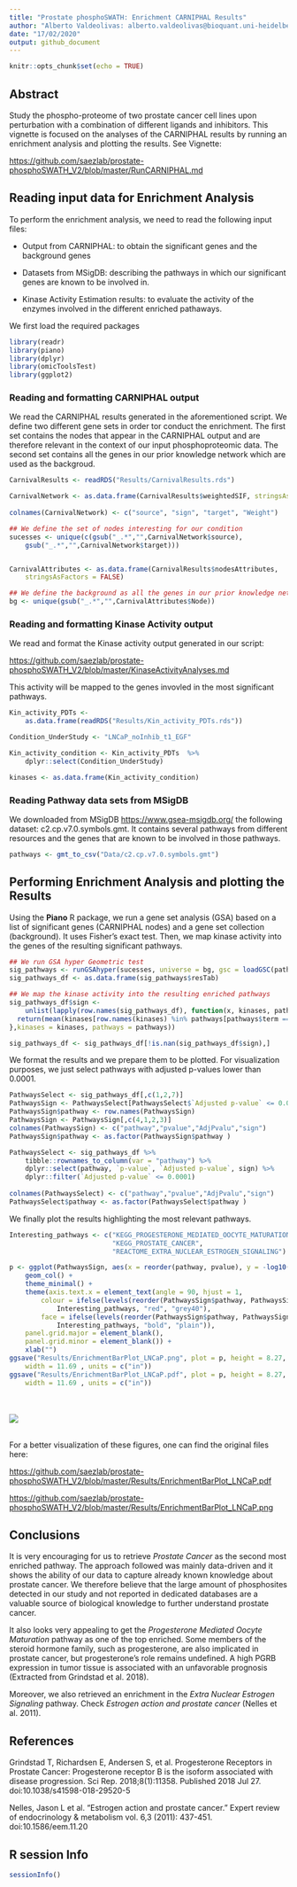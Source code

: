 ```yaml
---
title: "Prostate phosphoSWATH: Enrichment CARNIPHAL Results"
author: "Alberto Valdeolivas: alberto.valdeolivas@bioquant.uni-heidelberg.de; Date:"
date: "17/02/2020"
output: github_document
---
```


```r
knitr::opts_chunk$set(echo = TRUE)
```

## Abstract

Study the phospho-proteome of two prostate cancer cell lines upon perturbation 
with a combination of different ligands and inhibitors. This vignette is focused
on the analyses of the CARNIPHAL results by running an enrichment analysis 
and plotting the results. See Vignette: 

<https://github.com/saezlab/prostate-phosphoSWATH_V2/blob/master/RunCARNIPHAL.md>


## Reading input data for Enrichment Analysis

To perform the enrichment analysis, we need to read the following input files:

+ Output from CARNIPHAL: to obtain the significant genes and the background 
genes

+ Datasets from MSigDB: describing the pathways in which our significant genes
are known to be involved in. 

+ Kinase Activity Estimation results: to evaluate the activity of the enzymes
involved in the different enriched pathaways.


We first load the required packages 

```r
library(readr)
library(piano)
library(dplyr)
library(omicToolsTest)
library(ggplot2)
```


### Reading and formatting CARNIPHAL output

We read the CARNIPHAL results generated in the aforementioned script. We define
two different gene sets in order tor conduct the enrichment. The first set 
contains the nodes that appear in the CARNIPHAL output and are therefore 
relevant in the context of our input phosphoproteomic data. The second set 
contains all the genes in our prior knowledge network which are used as the
backgroud. 

```r
CarnivalResults <- readRDS("Results/CarnivalResults.rds")

CarnivalNetwork <- as.data.frame(CarnivalResults$weightedSIF, stringsAsFactors = FALSE)
    
colnames(CarnivalNetwork) <- c("source", "sign", "target", "Weight")

## We define the set of nodes interesting for our condition
sucesses <- unique(c(gsub("_.*","",CarnivalNetwork$source), 
    gsub("_.*","",CarnivalNetwork$target)))


CarnivalAttributes <- as.data.frame(CarnivalResults$nodesAttributes, 
    stringsAsFactors = FALSE)

## We define the background as all the genes in our prior knowledge network.
bg <- unique(gsub("_.*","",CarnivalAttributes$Node))        
```

### Reading and formatting Kinase Activity output

We read and format the Kinase activity output generated in our script:

<https://github.com/saezlab/prostate-phosphoSWATH_V2/blob/master/KinaseActivityAnalyses.md>

This activity will be mapped to the genes invovled in the most significant 
pathways.

```r
Kin_activity_PDTs <- 
    as.data.frame(readRDS("Results/Kin_activity_PDTs.rds")) 

Condition_UnderStudy <- "LNCaP_noInhib_t1_EGF"

Kin_activity_condition <- Kin_activity_PDTs  %>%
    dplyr::select(Condition_UnderStudy) 

kinases <- as.data.frame(Kin_activity_condition)
```

### Reading Pathway data sets from MSigDB

We downloaded from MSigDB <https://www.gsea-msigdb.org/> the following dataset:
c2.cp.v7.0.symbols.gmt. It contains several pathways from different resources
and the genes that are known to be involved in those pathways. 

```r
pathways <- gmt_to_csv("Data/c2.cp.v7.0.symbols.gmt")
```

## Performing Enrichment Analysis and plotting the Results

Using the **Piano** R package, we run a gene set analysis (GSA) based on a list 
of significant genes (CARNIPHAL nodes) and a gene set collection (background). 
It uses Fisher's exact test. Then, we map kinase activity into the genes of 
the resulting significant pathways.

```r
## We run GSA hyper Geometric test
sig_pathways <- runGSAhyper(sucesses, universe = bg, gsc = loadGSC(pathways))
sig_pathways_df <- as.data.frame(sig_pathways$resTab)

## We map the kinase activity into the resulting enriched pathways
sig_pathways_df$sign <- 
    unlist(lapply(row.names(sig_pathways_df), function(x, kinases, pathways){
  return(mean(kinases[row.names(kinases) %in% pathways[pathways$term == x,1],1]))
},kinases = kinases, pathways = pathways))

sig_pathways_df <- sig_pathways_df[!is.nan(sig_pathways_df$sign),]
```

We format the results and we prepare them to be plotted. For visualization 
purposes, we just select pathways with adjusted p-values lower than 0.0001.

```r
PathwaysSelect <- sig_pathways_df[,c(1,2,7)]
PathwaysSign <- PathwaysSelect[PathwaysSelect$`Adjusted p-value` <= 0.0001,]
PathwaysSign$pathway <- row.names(PathwaysSign) 
PathwaysSign <- PathwaysSign[,c(4,1,2,3)]
colnames(PathwaysSign) <- c("pathway","pvalue","AdjPvalu","sign")
PathwaysSign$pathway <- as.factor(PathwaysSign$pathway )

PathwaysSelect <- sig_pathways_df %>%
    tibble::rownames_to_column(var = "pathway") %>%
    dplyr::select(pathway, `p-value`, `Adjusted p-value`, sign) %>%
    dplyr::filter(`Adjusted p-value` <= 0.0001)  
   
colnames(PathwaysSelect) <- c("pathway","pvalue","AdjPvalu","sign")
PathwaysSelect$pathway <- as.factor(PathwaysSelect$pathway )
```

We finally plot the results highlighting the most relevant pathways.

```r
Interesting_pathways <- c("KEGG_PROGESTERONE_MEDIATED_OOCYTE_MATURATION",
                          "KEGG_PROSTATE_CANCER",
                          "REACTOME_EXTRA_NUCLEAR_ESTROGEN_SIGNALING")

p <- ggplot(PathwaysSign, aes(x = reorder(pathway, pvalue), y = -log10(pvalue) , fill=sign)) + 
    geom_col() +
    theme_minimal() +
    theme(axis.text.x = element_text(angle = 90, hjust = 1, 
        colour = ifelse(levels(reorder(PathwaysSign$pathway, PathwaysSign$pvalue)) %in% 
            Interesting_pathways, "red", "grey40"),
        face = ifelse(levels(reorder(PathwaysSign$pathway, PathwaysSign$pvalue)) %in% 
            Interesting_pathways, "bold", "plain")),
    panel.grid.major = element_blank(), 
    panel.grid.minor = element_blank()) + 
    xlab("")
ggsave("Results/EnrichmentBarPlot_LNCaP.png", plot = p, height = 8.27,
    width = 11.69 , units = c("in")) 
ggsave("Results/EnrichmentBarPlot_LNCaP.pdf", plot = p, height = 8.27,
    width = 11.69 , units = c("in")) 
```

<br><br>
![](Results/EnrichmentBarPlot_LNCaP.png)
<br><br>

For a better visualization of these figures, one can find the original files 
here: 

<https://github.com/saezlab/prostate-phosphoSWATH_V2/blob/master/Results/EnrichmentBarPlot_LNCaP.pdf>

<https://github.com/saezlab/prostate-phosphoSWATH_V2/blob/master/Results/EnrichmentBarPlot_LNCaP.png>


## Conclusions

It is very encouraging for us to retrieve *Prostate Cancer* as the second most 
enriched pathway. The approach followed was mainly data-driven and it shows 
the ability of our data to capture already known knowledge about prostate 
cancer. We therefore believe that the large amount of phosphosites detected in
our study and not reported in dedicated databases are a valuable source of 
biological knowledge to further understand prostate cancer. 

It also looks very appealing to get the *Progesterone Mediated Oocyte Maturation* 
pathway as one of the top enriched. Some members of the steroid hormone family, 
such as progesterone, are also implicated in prostate cancer, but progesterone’s 
role remains undefined. A high PGRB expression in tumor tissue is associated
with an unfavorable prognosis (Extracted from Grindstad et al. 2018). 

Moreover, we also retrieved an enrichment in the *Extra Nuclear Estrogen Signaling* 
pathway. Check *Estrogen action and prostate cancer* (Nelles et al. 2011). 

## References

Grindstad T, Richardsen E, Andersen S, et al. Progesterone Receptors in Prostate Cancer: Progesterone receptor B is the isoform associated with disease progression. Sci Rep. 2018;8(1):11358. Published 2018 Jul 27. doi:10.1038/s41598-018-29520-5

Nelles, Jason L et al. “Estrogen action and prostate cancer.” Expert review of endocrinology & metabolism vol. 6,3 (2011): 437-451. doi:10.1586/eem.11.20


## R session Info

```r
sessionInfo()
```

